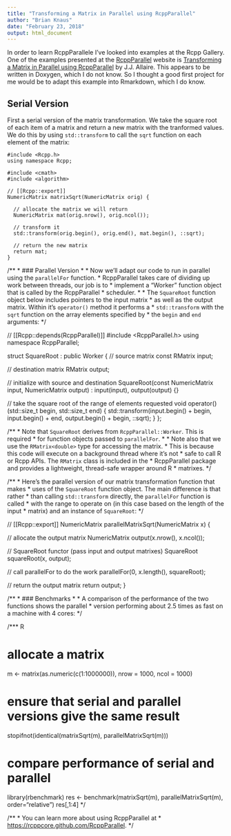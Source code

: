 ```yaml
---
title: "Transforming a Matrix in Parallel using RcppParallel"
author: "Brian Knaus"
date: "February 23, 2018"
output: html_document
---
```



In order to learn RcppParallele I've looked into examples at the Rcpp Gallery.
One of the examples presented at the [RcppParallel](https://rcppcore.github.io/RcppParallel/) website is [Transforming a Matrix in Parallel using RcppParallel](http://gallery.rcpp.org/articles/parallel-matrix-transform/) by J.J. Allaire.
This appears to be written in Doxygen, which I do not know.
So I thought a good first project for me would be to adapt this example into Rmarkdown, which I do know.


## Serial Version

First a serial version of the matrix transformation. 
We take the square root of each item of a matrix and return a new matrix with the tranformed values. 
We do this by using `std::transform` to call the `sqrt` function on each element of the matrix:


```
#include <Rcpp.h>
using namespace Rcpp;

#include <cmath>
#include <algorithm>

// [[Rcpp::export]]
NumericMatrix matrixSqrt(NumericMatrix orig) {

  // allocate the matrix we will return
  NumericMatrix mat(orig.nrow(), orig.ncol());

  // transform it
  std::transform(orig.begin(), orig.end(), mat.begin(), ::sqrt);

  // return the new matrix
  return mat;
}
```



/**
 * ### Parallel Version
 * 
 * Now we'll adapt our code to run in parallel using the `parallelFor` function.
 * RcppParallel takes care of dividing up work between threads, our job is to 
 * implement a "Worker" function object that is called by the RcppParallel 
 * scheduler.
 * 
 * The `SquareRoot` function object below includes pointers to the input matrix
 * as well as the output matrix. Within it's `operator()` method it performs a 
 * `std::transform` with the `sqrt` function on the array elements specified by 
 * the `begin` and `end` arguments:
 */

// [[Rcpp::depends(RcppParallel)]]
#include <RcppParallel.h>
using namespace RcppParallel;

struct SquareRoot : public Worker
{
   // source matrix
   const RMatrix<double> input;
   
   // destination matrix
   RMatrix<double> output;
   
   // initialize with source and destination
   SquareRoot(const NumericMatrix input, NumericMatrix output) 
      : input(input), output(output) {}
   
   // take the square root of the range of elements requested
   void operator()(std::size_t begin, std::size_t end) {
      std::transform(input.begin() + begin, 
                     input.begin() + end, 
                     output.begin() + begin, 
                     ::sqrt);
   }
};

/**
 * Note that `SquareRoot` derives from `RcppParallel::Worker`. This is required
 * for function objects passed to `parallelFor`.
 * 
 * Note also that we use the `RMatrix<double>` type for accessing the matrix. 
 * This is because this code will execute on a background thread where it's not 
 * safe to call R or Rcpp APIs. The `RMatrix` class is included in the 
 * RcppParallel package and provides a lightweight, thread-safe wrapper around R
 * matrixes.
 */

/**
 * Here's the parallel version of our matrix transformation function that makes 
 * uses of the `SquareRoot` function object. The main difference is that rather 
 * than calling `std::transform` directly, the `parallelFor` function is called 
 * with the range to operate on (in this case based on the length of the input
 * matrix) and an instance of `SquareRoot`:
 */

// [[Rcpp::export]]
NumericMatrix parallelMatrixSqrt(NumericMatrix x) {
  
  // allocate the output matrix
  NumericMatrix output(x.nrow(), x.ncol());
  
  // SquareRoot functor (pass input and output matrixes)
  SquareRoot squareRoot(x, output);
  
  // call parallelFor to do the work
  parallelFor(0, x.length(), squareRoot);
  
  // return the output matrix
  return output;
}

/**
 * ### Benchmarks
 * 
 * A comparison of the performance of the two functions shows the parallel
 * version performing about 2.5 times as fast on a machine with 4 cores:
 */

/*** R

# allocate a matrix
m <- matrix(as.numeric(c(1:1000000)), nrow = 1000, ncol = 1000)

# ensure that serial and parallel versions give the same result
stopifnot(identical(matrixSqrt(m), parallelMatrixSqrt(m)))

# compare performance of serial and parallel
library(rbenchmark)
res <- benchmark(matrixSqrt(m),
                 parallelMatrixSqrt(m),
                 order="relative")
res[,1:4]
*/

/**
 * You can learn more about using RcppParallel at 
 * [https://rcppcore.github.com/RcppParallel](https://rcppcore.github.com/RcppParallel).
 */ 
 
